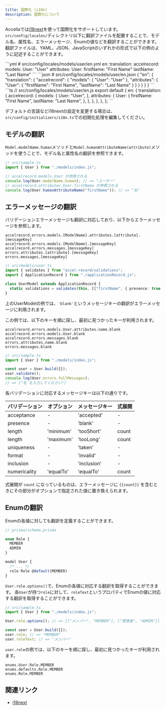 ```yaml
---
title: 国際化 (i18n)
description: 国際化について
---
```



Accellaでは[i18next](https://www.i18next.com/)を使って国際化をサポートしています。
`src/config/locales/`ディレクトリ以下に翻訳ファイルを配置することで、モデル名、属性名、エラーメッセージ、Enumの値などを翻訳することができます。
翻訳ファイルは、YAML、JSON、JavaScriptのいずれかの形式で以下の例のように記述することができます。

<Tabs>
  <TabItem label="YAML">
```yml
# src/config/locales/models/user/en.yml
en:
  translation:
    accelrecord:
      models:
        User: "User"
      attributes:
        User:
          firstName: "First Name"
          lastName: "Last Name"
```
  </TabItem>
  <TabItem label="JSON">
```json
# src/config/locales/models/user/en.json
{
  "en": {
    "translation": {
      "accelrecord": {
        "models": {
          "User": "User"
        },
        "attributes": {
          "User": {
            "firstName": "First Name",
            "lastName": "Last Name"
          }
        }
      }
    }
  }
}
```
  </TabItem>
  <TabItem label="JavaScript">
```ts
// src/config/locales/models/user/en.js
export default {
  en: {
    translation: {
      accelrecord: {
        models: {
          User: "User",
        },
        attributes: {
          User: {
            firstName: "First Name",
            lastName: "Last Name",
          },
        },
      },
    },
  },
};
```
  </TabItem>
</Tabs>

デフォルトの言語などi18nextの設定を変更する場合は、`src/config/initializers/i18n.ts`での初期化処理を編集してください。

## モデルの翻訳

`Model.modelName.human`メソッドと`Model.humanAttributeName(attribute)`メソッドを使うことで、モデル名と属性名の翻訳を参照できます。

```ts
// src/sample.ts
import { User } from "./models/index.js";

// accelrecord.models.User が参照される
console.log(User.modelName.human); // => "ユーザー"
// accelrecord.attributes.User.firstName が参照される
console.log(User.humanAttributeName("firstName")); // => "名"
```

## エラーメッセージの翻訳

バリデーションエラーメッセージも翻訳に対応しており、以下からエラーメッセージを参照します。

```
accelrecord.errors.models.[ModelName].attributes.[attribute].[messageKey]
accelrecord.errors.models.[ModelName].[messageKey]
accelrecord.errors.messages.[messageKey]
errors.attributes.[attribute].[messageKey]
errors.messages.[messageKey]
```

```ts
// src/models/user.ts
import { validates } from "accel-record/validations";
import { ApplicationRecord } from "./applicationRecord.js";

class UserModel extends ApplicationRecord {
  static validations = validates(this, [["firstName", { presence: true }]]);
}
```

上のUserModelの例では、`'blank'`というメッセージキーの翻訳がエラーメッセージに利用されます。

この例では、以下のキーを順に探し、最初に見つかったキーが利用されます。

```
accelrecord.errors.models.User.attributes.name.blank
accelrecord.errors.models.User.blank
accelrecord.errors.messages.blank
errors.attributes.name.blank
errors.messages.blank
```

```ts
// src/sample.ts
import { User } from "./models/index.js";

const user = User.build({});
user.validate();
console.log(User.errors.fullMessages);
// => ["名 を入力してください"]
```

各バリデーションに対応するメッセージキーは以下の通りです。

| バリデーション | オプション | メッセージキー | 式展開 |
| -------------- | ---------- | -------------- | ------ |
| acceptance     | -          | 'accepted'     | -      |
| presence       | -          | 'blank'        | -      |
| length         | 'minimum'  | 'tooShort'     | count  |
| length         | 'maximum'  | 'tooLong'      | count  |
| uniqueness     | -          | 'taken'        | -      |
| format         | -          | 'invalid'      | -      |
| inclusion      | -          | 'inclusion'    | -      |
| numericality   | 'equalTo'  | 'equalTo'      | count  |

式展開が `count` になっているものは、エラーメッセージに `{{count}}` を含むときにその部分がオプションで指定された値に置き換えられます。

## Enumの翻訳

Enumの各値に対しても翻訳を定義することができます。

```ts
// prisma/schema.prisma

enum Role {
  MEMBER
  ADMIN
}

model User {
  /* ... */
  role Role @default(MEMBER)
}
```

`User.role.options()`で、Enumの各値に対応する翻訳を取得することができます。
各`User`が持つ`role`に対して、`roleText`というプロパティでEnumの値に対応する翻訳を取得することができます。

```ts
// src/sample.ts
import { User } from "./models/index.js";

User.role.options(); // => [["メンバー", "MEMBER"], ["管理者", "ADMIN"]]

const user = User.build({});
user.role; // => "MEMBER"
user.roleText; // => "メンバー"
```

`user.role`の例では、以下のキーを順に探し、最初に見つかったキーが利用されます。

```
enums.User.Role.MEMBER
enums.defaults.Role.MEMBER
enums.Role.MEMBER
```

## 関連リンク

- [i18next](https://www.i18next.com/)
